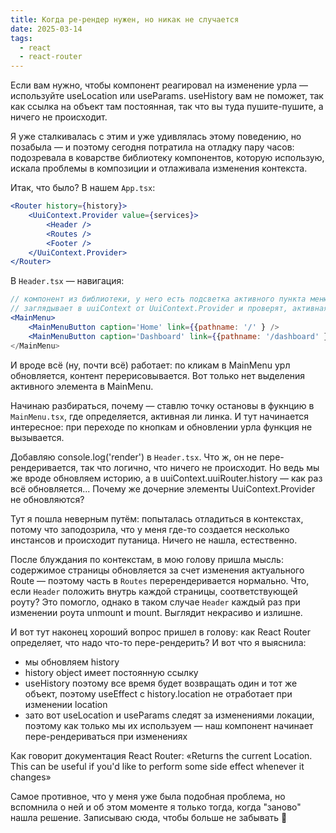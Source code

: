 ```yaml
---
title: Когда ре-рендер нужен, но никак не случается
date: 2025-03-14
tags:
  - react
  - react-router
---
```



<Aside title='TL;DR'>
    Если вам нужно, чтобы компонент реагировал на изменение урла — используйте
    useLocation или useParams.
    useHistory вам не поможет, так как ссылка на объект там постоянная, так что
    вы туда пушите-пушите, а ничего не происходит.
</Aside>

Я уже сталкивалась с этим и уже удивлялась этому поведению, но позабыла — и поэтому сегодня потратила
на отладку пару часов: подозревала в коварстве библиотеку компонентов, которую использую,
искала проблемы в композиции и отлаживала изменения контекста.

Итак, что было? В нашем `App.tsx`:
```jsx
<Router history={history}>
    <UuiContext.Provider value={services}>
        <Header />
        <Routes />
        <Footer />
    </UuiContext.Provider>
</Router>
```

В `Header.tsx` — навигация:
```jsx
// компонент из библиотеки, у него есть подсветка активного пункта меню.
// заглядывает в uuiContext от UuiContext.Provider и проверят, активная ли линка через history
<MainMenu>
    <MainMenuButton caption='Home' link={{pathname: '/' } />
    <MainMenuButton caption='Dashboard' link={{pathname: '/dashboard' } />
</MainMenu>
```
И вроде всё (ну, почти всё) работает: по кликам в MainMenu урл обновляется, контент перерисовывается.
Вот только нет выделения активного элемента в MainMenu.

Начинаю разбираться, почему — ставлю точку остановы в фукнцию в `MainMenu.tsx`, где определяется, активная ли
линка. И тут начинается интересное: при переходе по кнопкам и обновлении урла функция не вызывается.

Добавляю console.log('render') в `Header.tsx`. Что ж, он не пере-рендеривается, так что логично,
что ничего не происходит. Но ведь мы же вроде обновляем историю, а в uuiContext.uuiRouter.history —
как раз всё обновляется... Почему же дочерние элементы UuiContext.Provider не обновляются?

Тут я пошла неверным путём: попыталась отладиться в контекстах, потому что заподозрила, что у меня
где-то создается несколько инстансов и происходит путаница. Ничего не нашла, естественно.

После блуждания по контекстам, в мою голову пришла мысль: содержимое страницы обновляется за счет
изменения актуального Route — поэтому часть в `Routes` перерендеривается нормально. Что, если `Header`
положить внутрь каждой страницы, соответствующей роуту?
Это помогло, однако в таком случае `Header` каждый раз при изменении роута unmount и mount. Выглядит
некрасиво и излишне.

И вот тут наконец хороший вопрос пришел в голову: как React Router определяет, что надо что-то
пере-рендерить? И вот что я выяснила:
- мы обновляем history
- history object имеет постоянную ссылку
- useHistory поэтому все время будет возвращать один и тот же объект, поэтому useEffect c
history.location не отработает при изменении location
- зато вот useLocation и useParams следят за изменениями локации, поэтому как только мы их используем —
наш компонент начинает пере-рендериваться при изменениях

<Aside>
    Как говорит документация React Router:
    «Returns the current Location. This can be useful if you'd like to perform some side effect whenever it changes»
</Aside>

Самое противное, что у меня уже была подобная проблема, но вспомнила о ней и об этом моменте я только тогда,
когда "заново" нашла решение. Записываю сюда, чтобы больше не забывать 🤪






